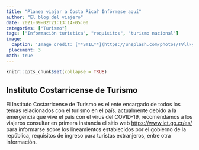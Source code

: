 ```yaml
---
title: "Planea viajar a Costa Rica? Infórmese aquí"
author: "El blog del viajero"
date: 2021-09-02T21:13:14-05:00
categories: ["Turismo"]
tags: ["Información turística", "requisitos", "turismo nacional"]
image:
  caption: 'Image credit: [**STIL**](https://unsplash.com/photos/TVllFyGaLEA)'
 placement: 3
math: true
---
```


```r
knitr::opts_chunk$set(collapse = TRUE)
```

## **Instituto Costarricense de Turismo**

El Instituto Costarricense de Turismo es el ente encargado de todos los temas relacionados con el turismo en el país. actualmente debido a la emergencia que vive el país con el virus del COVID-19, recomendamos a los viajeros consultar en primera instancia el sitio web <https://www.ict.go.cr/es/> para informarse sobre los lineamientos establecidos por el gobierno de la república, requisitos de ingreso para turistas extranjeros, entre otra información.

